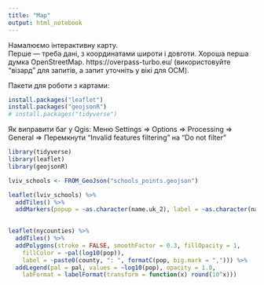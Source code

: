 ```yaml
---
title: "Map"
output: html_notebook
---
```

Намалюємо інтерактивну карту.  
Перше — треба дані, з координатами широти і довготи. Хороша перша думка  OpenStreetMap. https://overpass-turbo.eu/ (використовуйте "візард" для запитів, а запит уточніть у вікі для ОСМ).  

Пакети для роботи з картами:  
```r
install.packages("leaflet")
install.packages("geojsonR")
# install.packages("tidyverse")
```

Як виправити баг у Qgis:
Меню Settings => Options => Processing => General => Перемкнути "Invalid features filtering" на "Do not filter"

```r
library(tidyverse)
library(leaflet)
library(geojsonR)
```

```r
lviv_schools <- FROM_GeoJson("schools_points.geojson")
```

```r
leaflet(lviv_schools) %>%
  addTiles() %>%
  addMarkers(popup = ~as.character(name.uk_2), label = ~as.character(name.uk))
  
```



```r
leaflet(nycounties) %>%
  addTiles() %>%
  addPolygons(stroke = FALSE, smoothFactor = 0.3, fillOpacity = 1,
    fillColor = ~pal(log10(pop)),
    label = ~paste0(county, ": ", formatC(pop, big.mark = ","))) %>%
  addLegend(pal = pal, values = ~log10(pop), opacity = 1.0,
    labFormat = labelFormat(transform = function(x) round(10^x)))
```

